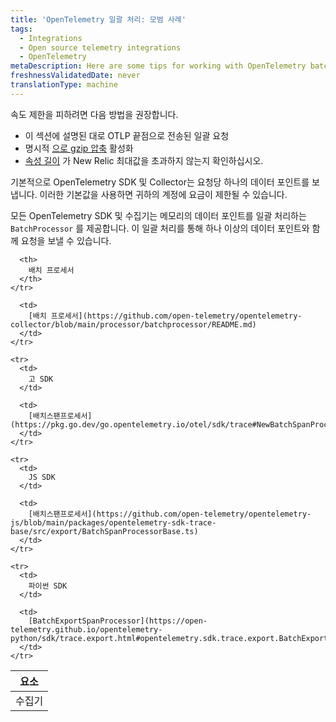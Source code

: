 ```yaml
---
title: 'OpenTelemetry 일괄 처리: 모범 사례'
tags:
  - Integrations
  - Open source telemetry integrations
  - OpenTelemetry
metaDescription: Here are some tips for working with OpenTelemetry batching and New Relic.
freshnessValidatedDate: never
translationType: machine
---
```


<Callout variant="caution">
  속도 제한을 피하려면 다음 방법을 권장합니다.

  * 이 섹션에 설명된 대로 OTLP 끝점으로 전송된 일괄 요청
  * 명시적 [으로 gzip 압축](/docs/more-integrations/open-source-telemetry-integrations/opentelemetry/best-practices/opentelemetry-best-practices-compression) 활성화
  * [속성 길이](/docs/more-integrations/open-source-telemetry-integrations/opentelemetry/best-practices/opentelemetry-best-practices-attributes) 가 New Relic 최대값을 초과하지 않는지 확인하십시오.
</Callout>

기본적으로 OpenTelemetry SDK 및 Collector는 요청당 하나의 데이터 포인트를 보냅니다. 이러한 기본값을 사용하면 귀하의 계정에 요금이 제한될 수 있습니다.

모든 OpenTelemetry SDK 및 수집기는 메모리의 데이터 포인트를 일괄 처리하는 `BatchProcessor` 를 제공합니다. 이 일괄 처리를 통해 하나 이상의 데이터 포인트와 함께 요청을 보낼 수 있습니다.

<table>
  <thead>
    <tr>
      <th style={{ width: "200px" }}>
        요소
      </th>

      <th>
        배치 프로세서
      </th>
    </tr>
  </thead>

  <tbody>
    <tr>
      <td>
        수집기
      </td>

      <td>
        [배치 프로세서](https://github.com/open-telemetry/opentelemetry-collector/blob/main/processor/batchprocessor/README.md)
      </td>
    </tr>

    <tr>
      <td>
        고 SDK
      </td>

      <td>
        [배치스팬프로세서](https://pkg.go.dev/go.opentelemetry.io/otel/sdk/trace#NewBatchSpanProcessor)
      </td>
    </tr>

    <tr>
      <td>
        JS SDK
      </td>

      <td>
        [배치스팬프로세서](https://github.com/open-telemetry/opentelemetry-js/blob/main/packages/opentelemetry-sdk-trace-base/src/export/BatchSpanProcessorBase.ts)
      </td>
    </tr>

    <tr>
      <td>
        파이썬 SDK
      </td>

      <td>
        [BatchExportSpanProcessor](https://open-telemetry.github.io/opentelemetry-python/sdk/trace.export.html#opentelemetry.sdk.trace.export.BatchExportSpanProcessor)
      </td>
    </tr>
  </tbody>
</table>